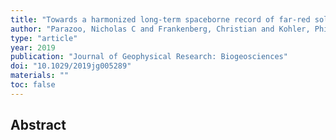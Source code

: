 ```yaml
---
title: "Towards a harmonized long-term spaceborne record of far-red solar-induced fluorescence"
author: "Parazoo, Nicholas C and Frankenberg, Christian and Kohler, Philipp and Joiner, Joanna and Yoshida, Yasuko and Magney, Troy and Sun, Ying and Yadav, Vineet"
type: "article"
year: 2019
publication: "Journal of Geophysical Research: Biogeosciences"
doi: "10.1029/2019jg005289"
materials: ""
toc: false
---
```


## Abstract

